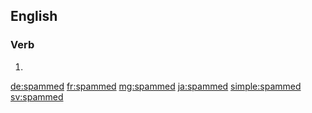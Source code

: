 ==English==

===Verb===
{{head|en}}

# {{en-past of|spam}}

[[de:spammed]]
[[fr:spammed]]
[[mg:spammed]]
[[ja:spammed]]
[[simple:spammed]]
[[sv:spammed]]